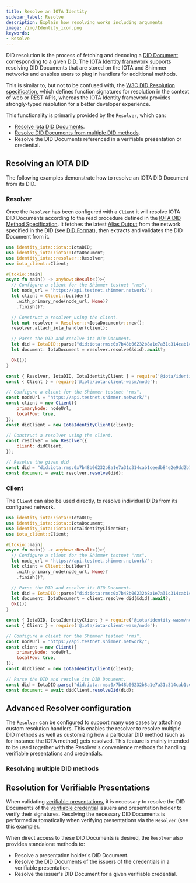 ```yaml
---
title: Resolve an IOTA Identity
sidebar_label: Resolve
description: Explain how resolving works including arguments
image: /img/Identity_icon.png
keywords:
- Resolve
---
```


DID resolution is the process of fetching and decoding a [DID Document](https://www.w3.org/TR/did-core/#dfn-did-documents) corresponding to a given [DID](https://www.w3.org/TR/did-core/#dfn-decentralized-identifiers). The [IOTA Identity framework](https://github.com/iotaledger/identity.rs) supports resolving DID Documents that are stored on the IOTA and Shimmer networks and enables users to plug in handlers for additional methods.

This is similar to, but not to be confused with, the [W3C DID Resolution specification](https://w3c-ccg.github.io/did-resolution/), which defines function signatures for resolution in the context of web or REST APIs, whereas the IOTA Identity framework provides strongly-typed resolution for a better developer experience.

This functionality is primarily provided by the `Resolver`, which can:
- [Resolve Iota DID Documents](#resolving-an-iota-did).
- [Resolve DID Documents from multiple DID methods](#resolving-multiple-did-methods). 
- Resolve the DID Documents referenced in a verifiable presentation or credential.

## Resolving an IOTA DID 

The following examples demonstrate how to resolve an IOTA DID Document from its DID.

### Resolver 

Once the `Resolver` has been configured with a `Client` it will resolve IOTA DID Documents according to the read procedure defined in the [IOTA DID Method Specification](../../specs/did/iota_did_method_spec.md#read). It fetches the latest [Alias Output](../../specs/did/iota_did_method_spec#alias-output) from the network specified in the DID (see [DID Format](../../specs/did/iota_did_method_spec#did-format)), then extracts and validates the DID Document from it.

<Tabs>
<TabItem value="rust" label="Rust">

```rust
use identity_iota::iota::IotaDID;
use identity_iota::iota::IotaDocument;
use identity_iota::resolver::Resolver;
use iota_client::Client;

#[tokio::main]
async fn main() -> anyhow::Result<()>{
  // Configure a client for the Shimmer testnet "rms".
  let node_url = "https://api.testnet.shimmer.network/";
  let client = Client::builder()
    .with_primary_node(node_url, None)?
    .finish()?;

  // Construct a resolver using the client.
  let mut resolver = Resolver::<IotaDocument>::new();
  resolver.attach_iota_handler(client);

  // Parse the DID and resolve its DID Document.
  let did = IotaDID::parse("did:iota:rms:0x7b48b06232b8a1e7a31c314cab1ceedb84e2e9dd2b1fae79b67eaa4595f15e47")?;
  let document: IotaDocument = resolver.resolve(&did).await?;

  Ok(())
}
```

</TabItem>
<TabItem value="node" label="Node.js">

```js
const { Resolver, IotaDID, IotaIdentityClient } = require('@iota/identity-wasm/node');
const { Client } = require('@iota/iota-client-wasm/node');

// Configure a client for the Shimmer testnet "rms".
const nodeUrl = "https://api.testnet.shimmer.network/";
const client = new Client({
    primaryNode: nodeUrl,
    localPow: true,
});
const didClient = new IotaIdentityClient(client);

// Construct a resolver using the client.
const resolver = new Resolver({
    client: didClient,
});

// Resolve the given did 
const did = "did:iota:rms:0x7b48b06232b8a1e7a31c314cab1ceedb84e2e9dd2b1fae79b67eaa4595f15e47";
const document = await resolver.resolve(did);
```

</TabItem>
</Tabs>

### Client

The `Client` can also be used directly, to resolve individual DIDs from its configured network.

<Tabs>
<TabItem value="rust" label="Rust">

```rust
use identity_iota::iota::IotaDID;
use identity_iota::iota::IotaDocument;
use identity_iota::iota::IotaIdentityClientExt;
use iota_client::Client;

#[tokio::main]
async fn main() -> anyhow::Result<()>{
  // Configure a client for the Shimmer testnet "rms".
  let node_url = "https://api.testnet.shimmer.network/";
  let client = Client::builder()
    .with_primary_node(node_url, None)?
    .finish()?;

  // Parse the DID and resolve its DID Document.
  let did = IotaDID::parse("did:iota:rms:0x7b48b06232b8a1e7a31c314cab1ceedb84e2e9dd2b1fae79b67eaa4595f15e47")?;
  let document: IotaDocument = client.resolve_did(&did).await?;
  Ok(())
}
```

</TabItem>
<TabItem value="node" label="Node.js">

```js
const { IotaDID, IotaIdentityClient } = require('@iota/identity-wasm/node');
const { Client } = require('@iota/iota-client-wasm/node');

// Configure a client for the Shimmer testnet "rms".
const nodeUrl = "https://api.testnet.shimmer.network/";
const client = new Client({
    primaryNode: nodeUrl,
    localPow: true,
});
const didClient = new IotaIdentityClient(client);

// Parse the DID and resolve its DID Document.
const did = IotaDID.parse("did:iota:rms:0x7b48b06232b8a1e7a31c314cab1ceedb84e2e9dd2b1fae79b67eaa4595f15e47");
const document = await didClient.resolveDid(did);
```

</TabItem>
</Tabs>

## Advanced Resolver configuration 
The `Resolver` can be configured to support many use cases by attaching custom resolution handlers. This enables the resolver to resolve multiple DID methods as well as customizing how 
a particular DID method (such as for instance the IOTA method) gets resolved. This feature is mainly intended to be used together with the Resolver's convenience methods for handling verifiable presentations and credentials. 

### Resolving multiple DID methods 
<CodeSnippet
    nodeContent={resolve_did_custom_js}
    rustContent={resolve_did_custom_rs}
    nodeGithubLink="https://github.com/iotaledger/identity.rs/blob/dev/bindings/wasm/examples/src/1_advanced/5_custom_resolution.ts"
    rustGithubLink="https://github.com/iotaledger/identity.rs/blob/dev/examples/1_advanced/6_custom_resolution.rs"
/>


## Resolution for Verifiable Presentations
When validating [verifiable presentations](../verifiable_credentials/verifiable_presentations.mdx), it is necessary to resolve the DID Documents of the [verifiable credential](../verifiable_credentials/overview.md) issuers and presentation holder to verify their signatures. Resolving the necessary DID Documents is performed automatically when verifying presentations via the `Resolver` (see this [example](../verifiable_credentials/verifiable_presentations.mdx#example)).

When direct access to these DID Documents is desired, the `Resolver` also provides standalone methods to:
- Resolve a presentation holder's DID Document.
- Resolve the DID Documents of the issuers of the credentials in a verifiable presentation.
- Resolve the issuer's DID Document for a given verifiable credential.


